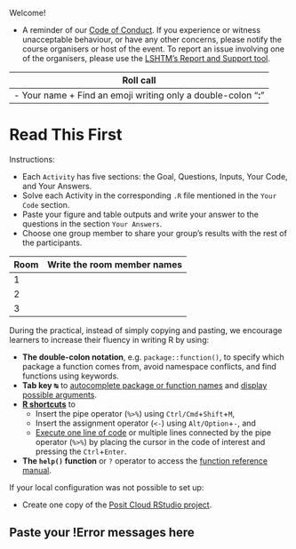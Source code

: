 Welcome!

- A reminder of our [Code of Conduct](https://github.com/epiverse-trace/.github/blob/main/CODE_OF_CONDUCT.md). If you experience or witness unacceptable behaviour, or have any other concerns, please notify the course organisers or host of the event. To report an issue involving one of the organisers, please use the [LSHTM’s Report and Support tool](https://reportandsupport.lshtm.ac.uk/).

| **Roll call** |
|---|
| - Your name + Find an emoji writing only a double-colon “**:**” |

# Read This First

<!-- visible for learners and instructors at practical -->

Instructions:

- Each `Activity` has five sections: the Goal, Questions, Inputs, Your Code, and Your Answers. 
- Solve each Activity in the corresponding `.R` file mentioned in the `Your Code` section.
- Paste your figure and table outputs and write your answer to the questions in the section `Your Answers`.
- Choose one group member to share your group's results with the rest of the participants.

| **Room** | **Write the room member names** |
|---|---|
| 1 |  |
| 2 |  |
| 3 |  |

During the practical, instead of simply copying and pasting, we encourage learners to increase their fluency in writing R by using:

- **The double-colon notation**, e.g. `package::function()`, to specify which package a function comes from, avoid namespace conflicts, and find functions using keywords.
- **Tab key <kbd>↹</kbd>** 
to [autocomplete package or function names](https://support.posit.co/hc/en-us/articles/205273297-Code-Completion-in-the-RStudio-IDE) and [display possible arguments](https://docs.posit.co/ide/user/ide/guide/code/console.html).
- [**R shortcuts**](https://positron.posit.co/keyboard-shortcuts.html#r-shortcuts) to 
    - Insert the pipe operator (`%>%`) using `Ctrl/Cmd`+`Shift`+`M`, 
    - Insert the assignment operator (`<-`) using `Alt/Option`+`-`, and 
    - [Execute one line of code](https://docs.posit.co/ide/user/ide/guide/code/execution.html) or multiple lines connected by the pipe operator (`%>%`) by placing the cursor in the code of interest and pressing the `Ctrl`+`Enter`.
- **The `help()` function** or `?` operator to access the [function reference manual](https://www.r-project.org/help.html).

If your local configuration was not possible to set up:

- Create one copy of the [Posit Cloud RStudio project](https://posit.cloud/content/10566863).

<!-- - Create one copy of the [Posit Cloud RStudio project](https://posit.cloud/spaces/609790/join?access_code=hPM1tIeKt5ax_Y-P0lMGVUGqzFPNH4wxkKSzXZYb). -->

## Paste your !Error messages here

```







```